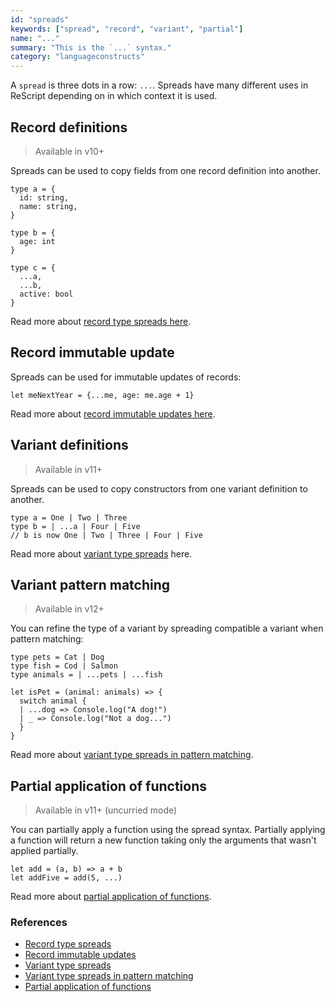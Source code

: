 ```yaml
---
id: "spreads"
keywords: ["spread", "record", "variant", "partial"]
name: "..."
summary: "This is the `...` syntax."
category: "languageconstructs"
---
```


A `spread` is three dots in a row: `...`. Spreads have many different uses in ReScript depending on in which context it is used.
## Record definitions
> Available in v10+

Spreads can be used to copy fields from one record definition into another. 

```res
type a = {
  id: string,
  name: string,
}

type b = {
  age: int
}

type c = {
  ...a,
  ...b,
  active: bool
}
```

Read more about [record type spreads here](record.md#record-type-spread).

## Record immutable update
Spreads can be used for immutable updates of records:

```res
let meNextYear = {...me, age: me.age + 1}
```

Read more about [record immutable updates here](record.md#immutable-update).

## Variant definitions
> Available in v11+

Spreads can be used to copy constructors from one variant definition to another.

```res
type a = One | Two | Three
type b = | ...a | Four | Five
// b is now One | Two | Three | Four | Five
```

Read more about [variant type spreads](variant.md#variant-type-spreads) here.

## Variant pattern matching
> Available in v12+

You can refine the type of a variant by spreading compatible a variant when pattern matching:
```res
type pets = Cat | Dog
type fish = Cod | Salmon
type animals = | ...pets | ...fish

let isPet = (animal: animals) => {
  switch animal {
  | ...dog => Console.log("A dog!")
  | _ => Console.log("Not a dog...")
  }
}

```

Read more about [variant type spreads in pattern matching](pattern-matching-destructuring.md#match-on-subtype-variants).

## Partial application of functions
> Available in v11+ (uncurried mode)

You can partially apply a function using the spread syntax. Partially applying a function will return a new function taking only the arguments that wasn't applied partially.

```res
let add = (a, b) => a + b
let addFive = add(5, ...)
```

Read more about [partial application of functions](function.md#partial-application).

### References

* [Record type spreads](record.md#record-type-spread)
* [Record immutable updates](record.md#immutable-update)
* [Variant type spreads](variant.md#variant-type-spreads)
* [Variant type spreads in pattern matching](pattern-matching-destructuring.md#match-on-subtype-variants)
* [Partial application of functions](function.md#partial-application)

